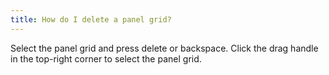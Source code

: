 ```yaml
---
title: How do I delete a panel grid?
---
```


Select the panel grid and press delete or backspace. Click the drag handle in the top-right corner to select the panel grid.

